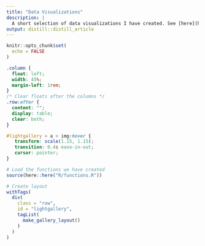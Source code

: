 ```yaml
---
title: "Data Visualizations"
description: |
  A short selection of data visualizations I have created. See [here](https://github.com/kellycotton/TidyTuesdays) or [here](https://github.com/kellycotton/30DayCharts) for more.
output: distill::distill_article
---
```


```r
knitr::opts_chunk$set(
  echo = FALSE
)
```

<head>

<link type="text/css" rel="stylesheet" href="https://cdnjs.cloudflare.com/ajax/libs/lightgallery/1.6.0/css/lightgallery.min.css" />
<script src="https://cdnjs.cloudflare.com/ajax/libs/lightgallery-js/1.4.1-beta.0/js/lightgallery.min.js"></script>

<!-- lightgallery plugins -->
<script src="https://cdnjs.cloudflare.com/ajax/libs/lg-fullscreen/1.2.1/lg-fullscreen.min.js"></script>
<script src="https://cdnjs.cloudflare.com/ajax/libs/lg-thumbnail/1.2.1/lg-thumbnail.min.js"></script>

</head>

```css
.column {
  float: left;
  width: 45%;
  margin-left: 1rem;
}
/* Clear floats after the columns */
.row:after {
  content: "";
  display: table;
  clear: both;
}

#lightgallery > a > img:hover {
   transform: scale(1.15, 1.15);
   transition: 0.4s ease-in-out;
   cursor: pointer;
}
```

```r
# Load the functions we have created
source(here::here("R/functions.R"))
```

```r
# Create layout
withTags(
  div(
    class = "row",
    id = "lightgallery",
    tagList(
      make_gallery_layout()
    )
  )
)

```

<script type="text/javascript">
    lightGallery(document.getElementById('lightgallery'), {
      hideBarsDelay: 1500
    }); 
</script>